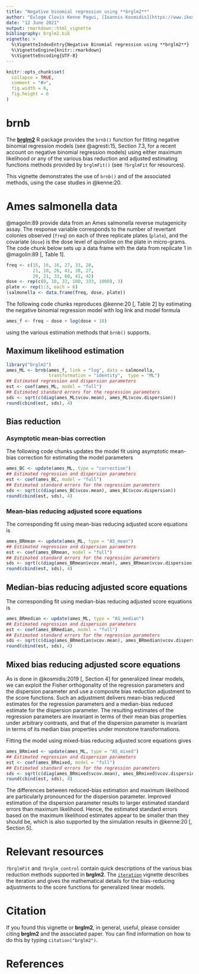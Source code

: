 ```yaml
---
title: "Negative binomial regression using **brglm2**"
author: "Euloge Clovis Kenne Pagui, [Ioannis Kosmidis](https://www.ikosmidis.com)"
date: "12 June 2021"
output: rmarkdown::html_vignette
bibliography: brglm2.bib
vignette: >
  %\VignetteIndexEntry{Negative Binomial regression using **brglm2**}
  %\VignetteEngine{knitr::rmarkdown}
  %\VignetteEncoding{UTF-8}
---
```


```r
knitr::opts_chunk$set(
  collapse = TRUE,
  comment = "#>",
  fig.width = 6,
  fig.height = 6
)
```


# **brnb**

The [**brglm2**](https://github.com/ikosmidis/brglm2) R package provides the `brnb()` function for fitting negative binomial regression models (see @agresti:15, Section 7.3, for a recent account on negative binomial regression models) using either maximum likelihood or any of the various bias reduction and adjusted estimating functions methods provided by `brglmFit()` (see `?brglmFit` for resources).

This vignette demonstrates the use of `brnb()` and of the associated methods, using the case studies in @kenne:20.

# Ames salmonella data

@magolin:89 provide data from an Ames salmonella reverse mutagenicity assay. The response variable corresponds to the number of revertant colonies observed (`freq`) on each of three replicate plates (`plate`), and the covariate (`dose`) is the dose level of quinoline on the plate in micro-grams. The code chunk below sets up a data frame with the data from replicate 1 in @magolin:89[, Table 1].

```r
freq <- c(15, 16, 16, 27, 33, 20,
          21, 18, 26, 41, 38, 27,
          29, 21, 33, 60, 41, 42)
dose <- rep(c(0, 10, 33, 100, 333, 1000), 3)
plate <- rep(1:3, each = 6)
(salmonella <- data.frame(freq, dose, plate))
```

The following code chunks reproduces @kenne:20[, Table 2] by estimating the negative binomial regression model with log link and model formula

```r
ames_f <- freq ~ dose + log(dose + 10)
```

using the various estimation methods that `brnb()` supports.

## Maximum likelihood estimation


```r
library("brglm2")
ames_ML <- brnb(ames_f, link = "log", data = salmonella,
                transformation = "identity",  type = "ML")
## Estimated regression and dispersion parameters
est <- coef(ames_ML, model = "full")
## Estimated standard errors for the regression parameters
sds <- sqrt(c(diag(ames_ML$vcov.mean), ames_ML$vcov.dispersion))
round(cbind(est, sds), 4)
```

## Bias reduction 

### Asymptotic mean-bias correction

The following code chunks updates the model fit using asymptotic mean-bias correction for estimating the model parameters

```r
ames_BC <- update(ames_ML, type = "correction")
## Estimated regression and dispersion parameters
est <- coef(ames_BC, model = "full")
## Estimated standard errors for the regression parameters
sds <- sqrt(c(diag(ames_BC$vcov.mean), ames_BC$vcov.dispersion))
round(cbind(est, sds), 4)
```

### Mean-bias reducing adjusted score equations

The corresponding fit using mean-bias reducing adjusted score equations is

```r
ames_BRmean <- update(ames_ML, type = "AS_mean")
## Estimated regression and dispersion parameters
est <- coef(ames_BRmean, model = "full")
## Estimated standard errors for the regression parameters
sds <- sqrt(c(diag(ames_BRmean$vcov.mean), ames_BRmean$vcov.dispersion))
round(cbind(est, sds), 4)
```

## Median-bias reducing adjusted score equations

The corresponding fit using median-bias reducing adjusted score equations is

```r
ames_BRmedian <- update(ames_ML, type = "AS_median")
## Estimated regression and dispersion parameters
est <- coef(ames_BRmedian, model = "full")
## Estimated standard errors for the regression parameters
sds <- sqrt(c(diag(ames_BRmedian$vcov.mean), ames_BRmedian$vcov.dispersion))
round(cbind(est, sds), 4)
```

## Mixed bias reducing adjusted score equations

As is done in @kosmidis:2019[, Section 4] for generalized linear models,
we can exploit the Fisher orthogonality of the regression parameters
and the dispersion parameter and use a composite bias reduction
adjustment to the score functions. Such an adjustment delivers
mean-bias reduced estimates for the regression parameters and a
median-bias reduced estimate for the dispersion parameter. The
resulting estimates of the regression parameters are invariant in terms
of their mean bias properties under arbitrary contrasts, and that of
the dispersion parameter is invariant in terms of its median bias
properties under monotone transformations.

Fitting the model using mixed-bias reducing adjusted score equations gives

```r
ames_BRmixed <- update(ames_ML, type = "AS_mixed")
## Estimated regression and dispersion parameters
est <- coef(ames_BRmixed, model = "full")
## Estimated standard errors for the regression parameters
sds <- sqrt(c(diag(ames_BRmixed$vcov.mean), ames_BRmixed$vcov.dispersion))
round(cbind(est, sds), 4)
```


<!-- # Epileptic seizures data -->

<!--  @kenne:20[, Section 5.2] provides a detailed description of the variables recorded in the data set. -->
<!-- ```{r, echo = TRUE} -->
<!-- library(MASS) -->
<!-- epil2 <- epil[epil$period == 1, ] -->
<!-- epil2["period"] <- rep(0, 59); epil2["y"] <- epil2["base"]; epil["time"] <- 1;  -->
<!-- epil2["time"] <- 4 -->
<!-- epil2 <- rbind(epil, epil2) -->
<!-- epil2$pred <- unclass(epil2$trt) * (epil2$period > 0); epil2$subject <- factor(epil2$subject) -->
<!-- epil3 <- aggregate(epil2, list(epil2$subject, epil2$period > 0), -->
<!--                    function(x) if(is.numeric(x)) sum(x) else x[1])  -->
<!-- epil3$pred <- factor(epil3$pred, -->
<!--                      labels = c("base", "placebo", "drug")) -->
<!-- contrasts(epil3$pred) <- structure(contr.sdif(3), -->
<!--                                    dimnames = list(NULL, c("placebo-base", "drug-placebo"))) -->
<!-- ``` -->

<!-- ## Maximum likelihood estimation -->

<!-- The following chunk of code reproduces @kenne:20[, Figure 4]. The model uses the log link on the mean and identity transformation for dispersion parameter. -->
<!-- ```{r, echo = TRUE} -->
<!-- epil3_ML <- brnb(y ~ -1+ factor(subject) + factor(pred),  data = epil3, type = "ML") -->
<!-- ## Estimated of interest regression coefficients and dispersion parameters -->
<!-- round(c(epil3_ML$coefficients[-c(1:59)], epil3_ML$dispersion), 2) -->
<!-- ## Estimated standard errors -->
<!-- round(c(summary(epil3_ML)$coefficients[-c(1:59), 2], sqrt(epil3_ML$vcov.dispersion)), 2) -->
<!-- ``` -->

<!-- ## Mean and median bias reduction -->

<!-- Fitting the model using mean-bias reducing adjusted score equations gives -->
<!-- ```{r, echo = TRUE} -->
<!-- epil3_BRmean <- brnb(y ~ -1+ factor(subject) + factor(pred),  data = epil3, type = "AS_mean") -->
<!-- ## Estimated  of interest regression coefficients and dispersion parameters -->
<!-- round(c(epil3_BRmean$coefficients[-c(1:59)], epil3_BRmean$dispersion), 2) -->
<!-- ## Estimated standard errors -->
<!-- round(c(summary(epil3_BRmean)$coefficients[-c(1:59), 2], sqrt(epil3_BRmean$vcov.dispersion)), 2) -->
<!-- ``` -->

<!-- The corresponding fit using median-bias reducing adjusted score equations is -->
<!-- ```{r, echo = TRUE} -->
<!-- epil3_BRmedian <- brnb(y ~ -1+ factor(subject) + factor(pred),  data = epil3, type = "AS_median") -->
<!-- ## Estimated  of interest regression coefficients and dispersion parameters -->
<!-- round(c(epil3_BRmedian$coefficients[-c(1:59)], epil3_BRmedian$dispersion), 2) -->
<!-- ## Estimated standard errors -->
<!-- round(c(summary(epil3_BRmedian)$coefficients[-c(1:59), 2], sqrt(epil3_BRmedian$vcov.dispersion)), 2) -->
<!-- ``` -->

<!-- ## Mean bias correction -->
<!-- ```{r, echo = TRUE} -->
<!-- epil3_BCmean <- brnb(y ~ -1+ factor(subject) + factor(pred),  data = epil3, type = "correction") -->
<!-- ## Estimated  of interest regression coefficients and dispersion parameters -->
<!-- round(c(epil3_BCmean$coefficients[-c(1:59)], epil3_BCmean$dispersion), 2) -->
<!-- ## Estimated standard errors -->
<!-- round(c(summary(epil3_BCmean)$coefficients[-c(1:59), 2], sqrt(epil3_BCmean$vcov.dispersion)), 2) -->
<!-- ``` -->

The differences between reduced-bias estimation and maximum likelihood are particularly pronounced for the dispersion parameter. Improved estimation of the dispersion parameter results to larger estimated standard errors than maximum likelihood. Hence, the estimated standard errors based on the maximum likelihood estimates appear to be smaller than they should be, which is also supported by the simulation results in @kenne:20[, Section 5].

# Relevant resources
`?brglmFit` and `?brglm_control` contain quick descriptions of the various bias reduction methods supported in **brglm2**. The [`iteration`](https://cran.r-project.org/package=brglm2/brglm2.pdf) vignette describes the iteration and gives the mathematical details for the bias-reducing adjustments to the score functions for generalized linear models.

# Citation
If you found this vignette or **brglm2**, in general, useful, please consider citing **brglm2** and the associated paper. You can find information on how to do this by typing `citation("brglm2")`.

# References
